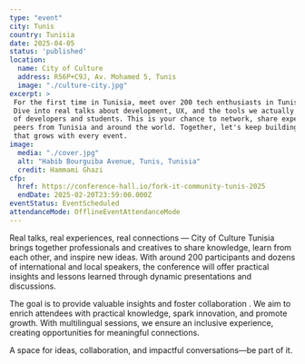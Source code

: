 ```yaml
---
type: "event"
city: Tunis
country: Tunisia
date: 2025-04-05
status: 'published'
location:
  name: City of Culture
  address: R56P+C9J, Av. Mohamed 5, Tunis
  image: "./culture-city.jpg"
excerpt: >
 For the first time in Tunisia, meet over 200 tech enthusiasts in Tunis for a Fork it! full-day event in Tunis.
 Dive into real talks about development, UX, and the tools we actually use while connecting with a vibrant community
 of developers and students. This is your chance to network, share experiences, and learn from inspiring experts and
 peers from Tunisia and around the world. Together, let's keep building a supportive, collaborative tech community.
 that grows with every event.
image:
  media: "./cover.jpg"
  alt: "Habib Bourguiba Avenue, Tunis, Tunisia"
  credit: Hammami Ghazi
cfp:
  href: https://conference-hall.io/fork-it-community-tunis-2025
  endDate: 2025-02-20T23:59:00.000Z
eventStatus: EventScheduled
attendanceMode: OfflineEventAttendanceMode
---
```



Real talks, real experiences, real connections — City of Culture Tunisia brings together professionals and creatives to share knowledge,
learn from each other, and inspire new ideas. With around 200 participants and dozens of international and local speakers, the conference
will offer practical insights and lessons learned through dynamic presentations and discussions.

The goal is to provide valuable insights and foster collaboration . We aim to enrich attendees with practical knowledge,
spark innovation, and promote growth. With multilingual sessions, we ensure an inclusive experience, creating opportunities for meaningful
connections.

A space for ideas, collaboration, and impactful conversations—be part of it.
